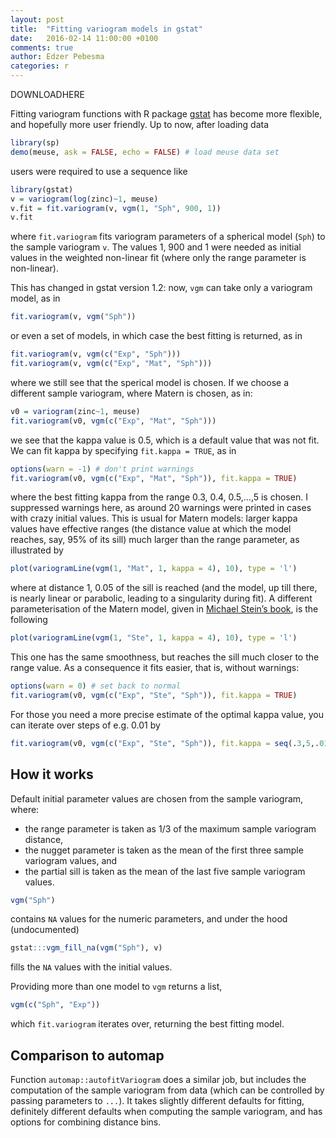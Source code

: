 ```yaml
---
layout: post
title:  "Fitting variogram models in gstat"
date:   2016-02-14 11:00:00 +0100
comments: true
author: Edzer Pebesma
categories: r
---
```

DOWNLOADHERE

Fitting variogram functions with R package
[gstat](https://cran.r-project.org/package=gstat) has become more
flexible, and hopefully more user friendly. Up to now, after loading data
```r
library(sp)
demo(meuse, ask = FALSE, echo = FALSE) # load meuse data set
```
users were required to use a sequence like
```r
library(gstat)
v = variogram(log(zinc)~1, meuse)
v.fit = fit.variogram(v, vgm(1, "Sph", 900, 1))
v.fit
```
where `fit.variogram` fits variogram parameters of a spherical model
(`Sph`) to the sample variogram `v`. The values 1, 900 and 1 were
needed as initial values in the weighted non-linear fit (where only
the range parameter is non-linear).

This has changed in gstat version 1.2: now, `vgm` can take only a
variogram model, as in
```r
fit.variogram(v, vgm("Sph"))
```
or even a set of models, in which case the best fitting is returned, as in
```r
fit.variogram(v, vgm(c("Exp", "Sph")))
fit.variogram(v, vgm(c("Exp", "Mat", "Sph")))
```
where we still see that the sperical model is chosen. If we choose a different
sample variogram, where Matern is chosen, as in:
```r
v0 = variogram(zinc~1, meuse)
fit.variogram(v0, vgm(c("Exp", "Mat", "Sph")))
```
we see that the kappa value is 0.5, which is a default value that was not fit. We can
fit kappa by specifying `fit.kappa = TRUE`, as in
```r
options(warn = -1) # don't print warnings
fit.variogram(v0, vgm(c("Exp", "Mat", "Sph")), fit.kappa = TRUE)
```
where the best fitting kappa from the range 0.3, 0.4, 0.5,...,5 is
chosen. I suppressed warnings here, as around 20 warnings were printed
in cases with crazy initial values. This is usual for Matern 
models: larger kappa values have effective ranges (the distance
value at which the model reaches, say, 95% of its sill) much larger than
the range parameter, as illustrated by
```r
plot(variogramLine(vgm(1, "Mat", 1, kappa = 4), 10), type = 'l')
```

where at distance 1, 0.05 of the sill is reached
(and the model, up till there, is nearly linear or
parabolic, leading to a singularity during fit). A different
parameterisation of the Matern model, given in [Michael Stein's
book](https://www.springer.com/gp/book/9780387986296), is the
following

```r
plot(variogramLine(vgm(1, "Ste", 1, kappa = 4), 10), type = 'l')
```

This one has the same smoothness, but reaches the sill much closer
to the range value. As a consequence it fits easier, that is,
without warnings:

```r
options(warn = 0) # set back to normal
fit.variogram(v0, vgm(c("Exp", "Ste", "Sph")), fit.kappa = TRUE)
```
For those you need a more precise estimate of the optimal kappa value,
you can iterate over steps of e.g. 0.01 by
```r
fit.variogram(v0, vgm(c("Exp", "Ste", "Sph")), fit.kappa = seq(.3,5,.01))
```
## How it works
Default initial parameter values are chosen from the sample variogram, where:

* the range parameter is taken as 1/3 of the maximum sample variogram distance,
* the nugget parameter is taken as the mean of the first three sample variogram values, and
* the partial sill is taken as the mean of the last five sample variogram values.

```r
vgm("Sph")
```
contains `NA` values for the numeric parameters, and 
under the hood (undocumented)
```r
gstat:::vgm_fill_na(vgm("Sph"), v)
```
fills the `NA` values with the initial values.

Providing more than one model to `vgm` returns a list,
```r
vgm(c("Sph", "Exp"))
```
which `fit.variogram` iterates over, returning the best fitting model. 

## Comparison to automap

Function `automap::autofitVariogram` does a similar job, but includes
the computation of the sample variogram from data (which can be
controlled by passing parameters to `...`). It takes slightly
different defaults for fitting, definitely different defaults
when computing the sample variogram, and has options for combining
distance bins.
